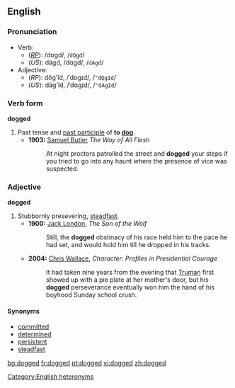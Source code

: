 ==English==
===Pronunciation===
*Verb:
**(''[[RP]]''): /dɒgd/, /<tt>dQgd</tt>/
**(''US''): dägd, /dɑgd/, /<tt>dAgd</tt>/
*Adjective:
**(''RP''): dŏg'ĭd, /ˈdɒgɪd/, /<tt>"dQgId</tt>/
**(''US''): däg'ĭd, /ˈdɑgɪd/, /<tt>"dAgId</tt>/
[[Category:English heteronyms]]

===Verb form===
'''dogged'''

#Past tense and [[past participle]] of '''to [[dog]]'''.
#*'''1903:''' [[w:Samuel Butler|Samuel Butler]] ''The Way of All Flesh''
#*:At night proctors patrolled the street and '''dogged''' your steps if you tried to go into any haunt where the presence of vice was suspected.

===Adjective===
'''dogged'''

#Stubbornly presevering, [[steadfast]].
#*'''1900:''' [[w:Jack London|Jack London]], ''The Son of the Wolf''
#*:Still, the '''dogged''' obstinacy of his race held him to the pace he had set, and would hold him till he dropped in his tracks.
#*'''2004:''' [[w: Chris Wallace (journalist)|Chris Wallace]], ''Character:  Profiles in Presidential Courage''
#*:It had taken nine years from the evening that [[w:Harry Truman|Truman]] first showed up with a pie plate at her mother's door, but his '''dogged''' perseverance eventually won him the hand of his boyhood Sunday school crush.

====Synonyms====
*[[committed]]
*[[determined]]
*[[persistent]]
*[[steadfast]]

[[bg:dogged]]
[[fr:dogged]]
[[pt:dogged]]
[[vi:dogged]]
[[zh:dogged]]
